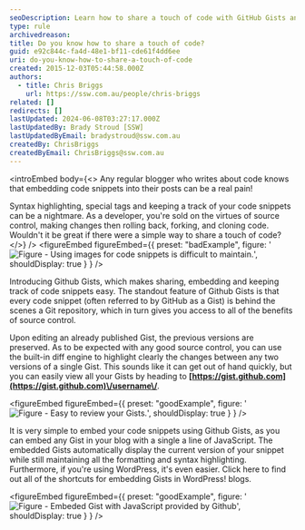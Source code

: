 ```yaml
---
seoDescription: Learn how to share a touch of code with GitHub Gists and simplify your blogging experience.
type: rule
archivedreason:
title: Do you know how to share a touch of code?
guid: e92c844c-fa4d-48e1-bf11-cde61f4dd6ee
uri: do-you-know-how-to-share-a-touch-of-code
created: 2015-12-03T05:44:58.000Z
authors:
  - title: Chris Briggs
    url: https://ssw.com.au/people/chris-briggs
related: []
redirects: []
lastUpdated: 2024-06-08T03:27:17.000Z
lastUpdatedBy: Brady Stroud [SSW]
lastUpdatedByEmail: bradystroud@ssw.com.au
createdBy: ChrisBriggs
createdByEmail: ChrisBriggs@ssw.com.au
---
```


<introEmbed
  body={<>
Any regular blogger who writes about code knows that embedding code snippets into their posts can be a real pain!

Syntax highlighting, special tags and keeping a track of your code snippets can be a nightmare. As a developer, you're sold on the virtues of source control, making changes then rolling back, forking, and cloning code. Wouldn't it be great if there were a simple way to share a touch of code?
  </>}
/>
<figureEmbed figureEmbed={{
  preset: "badExample",
  figure: '![Figure - Using images for code snippets is difficult to maintain.](/uploads/rules/do-you-know-how-to-share-a-touch-of-code/2014-03-08_19-49-571.png)',
  shouldDisplay: true
} } />


Introducing Github Gists, which makes sharing, embedding and keeping track of code snippets easy. The standout feature of Github Gists is that every code snippet (often referred to by GitHub as a Gist) is behind the scenes a Git repository, which in turn gives you access to all of the benefits of source control.

Upon editing an already published Gist, the previous versions are preserved. As to be expected with any good source control, you can use the built-in diff engine to highlight clearly the changes between any two versions of a single Gist. This sounds like it can get out of hand quickly, but you can easily view all your Gists by heading to **[https://gist.github.com](https://gist.github.com)\/username\/**.

<figureEmbed figureEmbed={{
  preset: "goodExample",
  figure: '![Figure - Easy to review your Gists.](/uploads/rules/do-you-know-how-to-share-a-touch-of-code/2015-12-03_15-46-34.png)',
  shouldDisplay: true
} } />


It is very simple to embed your code snippets using Github Gists, as you can embed any Gist in your blog with a single a line of JavaScript. The embedded Gists automatically display the current version of your snippet while still maintaining all the formatting and syntax highlighting. Furthermore, if you're using WordPress, it's even easier. Click here to find out all of the shortcuts for embedding Gists in WordPress! blogs.

<figureEmbed figureEmbed={{
  preset: "goodExample",
  figure: '![Figure - Embeded Gist with JavaScript provided by Github](/uploads/rules/do-you-know-how-to-share-a-touch-of-code/2015-12-03_15-50-42.png)',
  shouldDisplay: true
} } />
